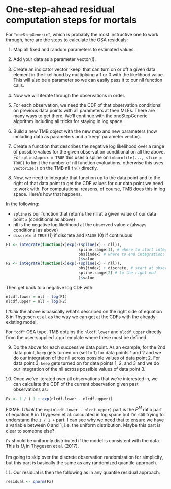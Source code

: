 # One-step-ahead residual computation steps for mortals

For `"oneStepGeneric"`, which is probably the most instructive one to work
through, here are the steps to calculate the OSA residuals:

1. Map all fixed and random parameters to estimated values.

2. Add your data as a parameter vector(!).

3. Create an indicator vector 'keep' that can turn on or off a given data
   element in the likelihood by multiplying a 1 or 0 with the likelihood value.
   This will also be a parameter so we can easily pass it to our nll function
   calls.

4. Now we will iterate through the observations in order.

5. For each observation, we need the CDF of that observation conditional on
   previous data points with all parameters at their MLEs. There are many ways
   to get there. We'll continue with the oneStepGeneric algorithm including all
   tricks for staying in log space.

6. Build a new TMB object with the new map and new parameters (now including
   data as parameters and a 'keep' parameter vector).

7. Create a function that describes the negative log likelihood over a range of
   possible values for the given observation conditional on all the above. For
   `splineApprox = TRUE` this uses a spline on `tmbprofile(..., slice = TRUE)`
   to limit the number of nll function evaluations, otherwise this uses
   `Vectorize()` on the TMB nll `fn()` directly.

8. Now, we need to integrate that function up to the data point and to the
   right of that data point to get the CDF values for our data point we need to
   work with. For computational reasons, of course, TMB does this in log space.
   Here's how that happens.

In the following:

* `spline` is our function that returns the nll at a given value of our data
  point `x` (conditional as above)
* nll is the negative log likelihood at the observed value `x` (always
  conditional as above)
* `discrete` is `TRUE` (1) if discrete and `FALSE` (0) if continuous

```r
F1 <- integrate(function(x)exp(-(spline(x) - nll)),
                                spline.range[1], # where to start integration
                                obs[index] # where to end integration: the observation value
                                )$value
F2 <- integrate(function(x)exp(-(spline(x) - nll)),
                                obs[index] + discrete, # start at observation
                                spline.range[2] # to the right end
                                )$value
```

Then get back to a negative log CDF with:

```r
nlcdf.lower = nll - log(F1)
nlcdf.upper = nll - log(F2)
```

I *think* the above is basically what's described on the right side of equation
8 in Thygesen et al. as the way we can get at the CDFs with the already
existing model.

For `"cdf"` OSA type, TMB obtains the `nlcdf.lower` and `nlcdf.upper` directly from
the user-supplied .cpp template where these must be defined.

9. Do the above for each successive data point. As an example, for the 2nd data
   point, `keep` gets turned on (set to 1) for data points 1 and 2 and we do
   our integration of the nll across possible values of data point 2. For data
   point 3, `keep` gets turned on for data points 1, 2, and 3 and we do our
   integration of the nll across possible values of data point 3.

10. Once we've iterated over all observations that we're interested in, we can
   calculate the CDF of the current observation given past observations as:

```r
Fx <- 1 / ( 1 + exp(nlcdf.lower - nlcdf.upper))
```

FIXME: I *think* the `exp(nlcdf.lower - nlcdf.upper)` part is the $P^M$ ratio part of
equation 8 in Thygesen et al. calculated in log space but I'm still trying to
understand the `1 / 1 +` part. I can see why we need that to ensure we have
a variable between 0 and 1, i.e. the uniform distribution. Maybe this part is
clear to someone else?

`Fx` should be uniformly distributed if the model is consistent with the data.
This is $U_i$ in Thygesen et al. (2017).

I'm going to skip over the discrete observation randomization for simplicity,
but this part is basically the same as any randomized quantile approach.

11. Our residual is then the following as in any quantile residual approach:

```r
residual <- qnorm(Fx)
```

